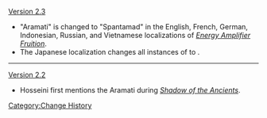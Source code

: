 [[Version 2.3]]
* "Aramati" is changed to "Spantamad" in the English, French, German, Indonesian, Russian, and Vietnamese localizations of ''[[Energy Amplifier Fruition]]''.
* The Japanese localization changes all instances of {{lang|mini=1|ja=素論派}} to {{lang|mini=1|ja=スパンタマッド}}.
----
[[Version 2.2]]
* Hosseini first mentions the Aramati during ''[[Shadow of the Ancients]]''.
<noinclude>[[Category:Change History]]</noinclude>
